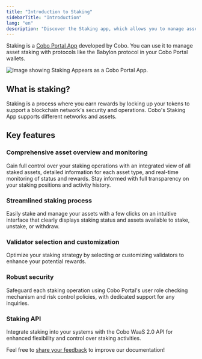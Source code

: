 ```yaml
---
title: "Introduction to Staking"
sidebarTitle: "Introduction"
lang: "en"
description: "Discover the Staking app, which allows you to manage asset staking with protocols like Babylon and monitor your rewards."
---
```

Staking is a [Cobo Portal App](/en/portal/portal-apps/introduction) developed by Cobo. You can use it to manage asset staking with protocols like the Babylon protocol in your Cobo Portal wallets.

<img src="/en/images/portal-apps/staking/staking-in-app-store.png" className="screenshot_modal" alt="Image showing Staking Appears as a Cobo Portal App."/>

## What is staking?

Staking is a process where you earn rewards by locking up your tokens to support a blockchain network's security and operations. Cobo's Staking App supports different networks and assets.

## Key features

### Comprehensive asset overview and monitoring

Gain full control over your staking operations with an integrated view of all staked assets, detailed information for each asset type, and real-time monitoring of status and rewards. Stay informed with full transparency on your staking positions and activity history.

### Streamlined staking process

Easily stake and manage your assets with a few clicks on an intuitive interface that clearly displays staking status and assets available to stake, unstake, or withdraw. 

### Validator selection and customization
Optimize your staking strategy by selecting or customizing validators to enhance your potential rewards.

### Robust security
Safeguard each staking operation using Cobo Portal's user role checking mechanism and risk control policies, with dedicated support for any inquiries.

### Staking API
Integrate staking into your systems with the Cobo WaaS 2.0 API for enhanced flexibility and control over staking activities.

<Tip>Feel free to [share your feedback](https://forms.zohopublic.com/cobo/form/DocumentFeedbackForm/formperma/QvLOhxJv1_JMsJ-1dleZ8Itb_7rzN-LtgvsDdxosoVI?referrername=manuals) to improve our documentation!</Tip>